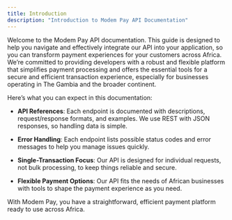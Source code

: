 ```yaml
---
title: Introduction
description: "Introduction to Modem Pay API Documentation"
---
```


Welcome to the Modem Pay API documentation. This guide is designed to help you navigate and effectively integrate our API into your application, so you can transform payment experiences for your customers across Africa. We’re committed to providing developers with a robust and flexible platform that simplifies payment processing and offers the essential tools for a secure and efficient transaction experience, especially for businesses operating in The Gambia and the broader continent.

Here’s what you can expect in this documentation:

- **API References**: Each endpoint is documented with descriptions, request/response formats, and examples. We use REST with JSON responses, so handling data is simple.

- **Error Handling**: Each endpoint lists possible status codes and error messages to help you manage issues quickly.

- **Single-Transaction Focus**: Our API is designed for individual requests, not bulk processing, to keep things reliable and secure.

- **Flexible Payment Options**: Our API fits the needs of African businesses with tools to shape the payment experience as you need.

With Modem Pay, you have a straightforward, efficient payment platform ready to use across Africa.

